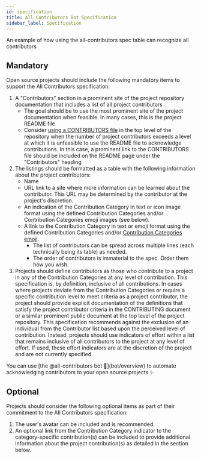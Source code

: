 ```yaml
---
id: specification
title: All Contributors Bot Specification
sidebar_label: Specification
---
```



An example of how using the all-contributors spec table can recognize all contributors

<div class="flex justify-center my-8">
  <Picture src={contributorsTableSmall} formats={['avif', 'webp']} alt="A screenshot of github showing a comment that says please add @user for docs." />
</div>

## Mandatory

Open source projects should include the following mandatory items to support the All Contributors specification:

1. A "Contributors" section in a prominent site of the project repository documentation that includes a list of all project contributors
    - The goal should be to use the most prominent site of the project documentation when feasible.  In many cases, this is the project README file
    - Consider [using a CONTRIBUTORS file](bot/configuration#moving-the-all-contributors-table-into-a-different-file) in the top level of the repository when the number of project contributors exceeds a level at which it is unfeasible to use the README file to acknowledge contributions.  In this case, a prominent link to the CONTRIBUTORS file should be included on the README page under the "Contributors" heading
2. The listings should be formatted as a table with the following information about the project contributors:
    - Name
    - URL link to a site where more information can be learned about the contributor.  This URL may be determined by the contributor at the project's discretion.
    - An indication of the Contribution Category in text or icon image format using the defined Contribution Categories and/or Contribution Categories emoji images (see below).
    - A link to the Contribution Category in text or emoji format using the defined Contribution Categories and/or [Contribution Categories emoji](emoji-key).
        - The list of contributors can be spread across multiple lines (each technically being its table) as needed.
        - The order of contributors is immaterial to the spec. Order them how you wish.
3. Projects should define contributors as those who contribute to a project in any of the Contribution Categories at any level of contribution.  This specification is, by definition, inclusive of all contributions.  In cases where projects deviate from the Contribution Categories or require a specific contribution level to meet criteria as a project contributor, the project should provide explicit documentation of the definitions that satisfy the project contributor criteria in the CONTRIBUTING document or a similar prominent public document at the top level of the project repository.  This specification recommends against the exclusion of an individual from the Contributor list based upon the perceived level of contribution.  Instead, projects should use indicators of effort within a list that remains inclusive of all contributors to the project at any level of effort.  If used, these effort indicators are at the discretion of the project and are not currently specified.

<Aside type="tip">You can use [the @all-contributors bot 🤖](bot/overview) to automate acknowledging contributors to your open source projects ✨</Aside>

## Optional

Projects should consider the following optional items as part of their commitment to the All Contributors specification:

1. The user's avatar can be included and is recommended.
2. An optional link from the Contribution Category indicator to the category-specific contribution(s) can be included to provide additional information about the project contribution(s) as detailed in the section below.